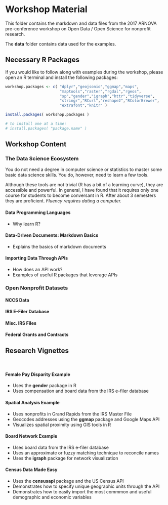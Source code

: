 # Workshop Material

This folder contains the markdown and data files from the 2017 ARNOVA pre-conference workshop on Open Data / Open Science for nonprofit research.

The **data** folder contains data used for the examples.


## Necessary R Packages

If you would like to follow along with examples during the workshop, please open an R terminal and install the following packages:

```r

workshop.packages <- c( "dplyr","geojsonio","ggmap","maps",
                        "maptools","raster","rgdal","rgeos",
                        "sp","gender","igraph","httr","tidyverse",
                        "stringr","RCurl","reshape2","RColorBrewer",
                        "extrafont","knitr" )

install.packages( workshop.packages )

# to install one at a time:
# install.packages( "package.name" )


```



## Workshop Content


### The Data Science Ecosystem

You do not need a degree in computer science or statistics to master some basic data science skills. You do, however, need to learn a few tools.

Although these tools are not trivial (R has a bit of a learning curve), they are accessible and powerful. In general, I have found that it requires only one course for students to become conversant in R. After about 3 semesters they are proficient. *Fluency requires dating a computer.*


#### Data Programming Languages

* Why learn R? 


#### Data-Driven Documents: Markdown Basics 

* Explains the basics of markdown documents



#### Importing Data Through APIs

* How does an API work? 
* Examples of useful R packages that leverage APIs




### Open Nonprofit Datasets


#### NCCS Data


#### IRS E-Filer Database


#### Misc. IRS Files



#### Federal Grants and Contracts



#### 







## Research Vignettes

<br>

#### Female Pay Disparity Example

* Uses the **gender** package in R
* Uses compensation and board data from the IRS e-filer database


#### Spatial Analysis Example

* Uses nonprofits in Grand Rapids from the IRS Master File
* Geocodes addresses using the **ggmap** package and Google Maps API
* Visualizes spatial proximity using GIS tools in R


#### Board Network Example

* Uses board data from the IRS e-filer database
* Uses an approximate or fuzzy matching technique to reconcile names
* Uses the **igraph** package for network visualization


#### Census Data Made Easy

* Uses the **censusapi** package and the US Census API
* Demonstrates how to specify unique geographic units through the API
* Demonstrates how to easily import the most commmon and useful demographic and economic variables











